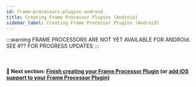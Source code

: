 ```yaml
---
id: frame-processors-plugins-android
title: Creating Frame Processor Plugins (Android)
sidebar_label: Creating Frame Processor Plugins (Android)
---
```



:::warning
FRAME PROCESSORS ARE NOT YET AVAILABLE FOR ANDROId. SEE #?? FOR PROGRESS UPDATES
:::

<br />

#### 🚀 Next section: [Finish creating your Frame Processor Plugin](frame-processors-plugins-final) (or [add iOS support to your Frame Processor Plugin](frame-processors-plugins-ios))
